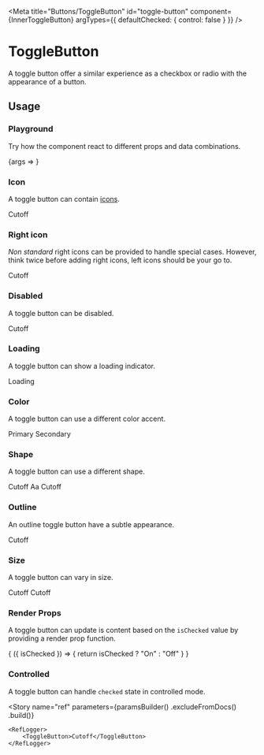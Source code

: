 
<Meta
    title="Buttons/ToggleButton"
    id="toggle-button"
    component={InnerToggleButton}
    argTypes={{
        defaultChecked: {
            control: false
        }
    }}
/>

# ToggleButton

A toggle button offer a similar experience as a checkbox or radio with the appearance of a button.

<ComponentInfo
    usage="import { Button } from @orbit-ui/react-components"
    githubPath="/packages/react-components/src/button/src"
/>

## Usage

### Playground

Try how the component react to different props and data combinations.

<Canvas withSource="none">
    <Story name="playground" args={{ children: "Cutoff" }}>
        {args => <InnerToggleButton {...args} />}
    </Story>
</Canvas>

<ArgsTable story="playground" />

### Icon

A toggle button can contain [icons](?path=/docs/materials-icons--page).

<Canvas>
    <Story name="icon">
        <ToggleButton>
            <LightbulbIcon />
            <Text>Cutoff</Text>
        </ToggleButton>
    </Story>
</Canvas>

### Right icon

*Non standard* right icons can be provided to handle special cases. However, think twice before adding right icons, left icons should be your go to.

<Canvas>
    <Story name="right icon">
        <ToggleButton>
            <Text>Cutoff</Text>
            <LightbulbIcon slot="right-icon" />
        </ToggleButton>
    </Story>
</Canvas>

### Disabled

A toggle button can be disabled.

<Canvas>
    <Story name="disabled">
        <ToggleButton disabled>Cutoff</ToggleButton>
    </Story>
</Canvas>

### Loading

A toggle button can show a loading indicator.

<Canvas>
    <Story name="loading">
        <ToggleButton loading>Loading</ToggleButton>
    </Story>
</Canvas>

### Color

A toggle button can use a different color accent.

<Canvas>
    <Story name="color">
        <Inline>
            <ToggleButton color="primary">Primary</ToggleButton>
            <ToggleButton color="secondary">Secondary</ToggleButton>
        </Inline>
    </Story>
</Canvas>

### Shape

A toggle button can use a different shape.

<Canvas>
    <Story name="shape">
        <Inline>
            <ToggleButton shape="pill">Cutoff</ToggleButton>
            <ToggleButton shape="circular">Aa</ToggleButton>
            <ToggleButton shape="rounded">Cutoff</ToggleButton>
        </Inline>
    </Story>
</Canvas>

### Outline

An outline toggle button have a subtle appearance.

<Canvas>
    <Story name="outline">
        <ToggleButton variant="outline">Cutoff</ToggleButton>
    </Story>
</Canvas>

### Size

A toggle button can vary in size.

<Canvas>
    <Story name="size">
        <Inline verticalAlign="end">
            <ToggleButton size="sm">Cutoff</ToggleButton>
            <ToggleButton>Cutoff</ToggleButton>
        </Inline>
    </Story>
</Canvas>

### Render Props

A toggle button can update is content based on the `isChecked` value by providing a render prop function.

<Canvas>
    <Story name="toggle icon render props">
        <ToggleButton aria-label="Activate">
            {
                ({ isChecked }) => {
                    return isChecked ? "On" : "Off"
                }
            }
        </ToggleButton>
    </Story>
</Canvas>

### Controlled

A toggle button can handle `checked` state in controlled mode.

<FileCanvas filePath="/button/docs/ControlledToggleButton">
    <ControlledToggleButton />
</FileCanvas>

<Story
    name="ref"
    parameters={paramsBuilder()
        .excludeFromDocs()
        .build()}
>
    <RefLogger>
        <ToggleButton>Cutoff</ToggleButton>
    </RefLogger>
</Story>

